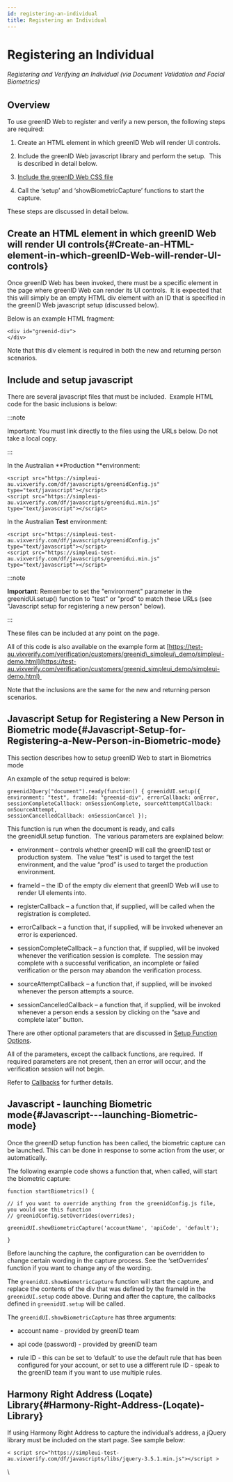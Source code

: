 ```yaml
---
id: registering-an-individual
title: Registering an Individual
---
```


# Registering an Individual

###### Registering and Verifying an Individual (via Document Validation and Facial Biometrics)

## **Overview**

To use greenID Web to register and verify a new person, the following steps are required:

1. Create an HTML element in which greenID Web will render UI controls.

2. Include the greenID Web javascript library and perform the setup.  This is described in detail below.

3. [Include the greenID Web CSS file](http://vixverify.atlassian.net/wiki/spaces/GREEN/pages/8880252/CSS+Styling)

4. Call the ‘setup’ and ‘showBiometricCapture’ functions to start the capture.

These steps are discussed in detail below. 

## **Create an HTML element in which greenID Web will render UI controls**{#Create-an-HTML-element-in-which-greenID-Web-will-render-UI-controls}

Once greenID Web has been invoked, there must be a specific element in the page where greenID Web can render its UI controls.  It is expected that this will simply be an empty HTML div element with an ID that is specified in the greenID Web javascript setup (discussed below).

Below is an example HTML fragment:

```
<div id="greenid-div"> 
</div>
```

Note that this div element is required in both the new and returning person scenarios.

## **Include and setup javascript**

There are several javascript files that must be included.  Example HTML code for the basic inclusions is below:

:::note

Important: You must link directly to the files using the URLs below. Do not take a local copy.

:::

In the Australian **Production **environment: 

```
<script src="https://simpleui-au.vixverify.com/df/javascripts/greenidConfig.js" type="text/javascript"></script> 
<script src="https://simpleui-au.vixverify.com/df/javascripts/greenidui.min.js" type="text/javascript"></script>
```

In the Australian **Test** environment:

```
<script src="https://simpleui-test-au.vixverify.com/df/javascripts/greenidConfig.js" type="text/javascript"></script> 
<script src="https://simpleui-test-au.vixverify.com/df/javascripts/greenidui.min.js" type="text/javascript"></script>
```

:::note

**Important**: Remember to set the "environment" parameter in the greenidUi.setup() function to "test" or "prod" to match these URLs (see "Javascript setup for registering a new person" below).

:::

These files can be included at any point on the page.

All of this code is also available on the example form at [https://test-au.vixverify.com/verification/customers/greenid\_simpleui\_demo/simpleui-demo.html](https://test-au.vixverify.com/verification/customers/greenid_simpleui_demo/simpleui-demo.html) 

Note that the inclusions are the same for the new and returning person scenarios.

## **Javascript Setup for Registering a New Person in Biometric mode**{#Javascript-Setup-for-Registering-a-New-Person-in-Biometric-mode}

This section describes how to setup greenID Web to start in Biometrics mode

An example of the setup required is below:

```
greenidJQuery("document").ready(function() { greenidUI.setup({ environment: "test", frameId: "greenid-div", errorCallback: onError, 
sessionCompleteCallback: onSessionComplete, sourceAttemptCallback: onSourceAttempt, 
sessionCancelledCallback: onSessionCancel });
```

This function is run when the document is ready, and calls the greenidUI.setup function.  The various parameters are explained below:

- environment – controls whether greenID will call the greenID test or production system.  The value “test” is used to target the test environment, and the value “prod” is used to target the production environment.

- frameId – the ID of the empty div element that greenID Web will use to render UI elements into.

- registerCallback – a function that, if supplied, will be called when the registration is completed.

- errorCallback – a function that, if supplied, will be invoked whenever an error is experienced.

- sessionCompleteCallback – a function that, if supplied, will be invoked whenever the verification session is complete.  The session may complete with a successful verification, an incomplete or failed verification or the person may abandon the verification process.

- sourceAttemptCallback – a function that, if supplied, will be invoked whenever the person attempts a source.

- sessionCancelledCallback – a function that, if supplied, will be invoked whenever a person ends a session by clicking on the “save and complete later” button.

There are other optional parameters that are discussed in [Setup Function Options](http://vixverify.atlassian.net/wiki/spaces/GREEN/pages/359040410/Setup+Function+Options).

All of the parameters, except the callback functions, are required.  If required parameters are not present, then an error will occur, and the verification session will not begin.

Refer to [Callbacks](http://vixverify.atlassian.net/wiki/spaces/GREEN/pages/359204260/Callbacks) for further details. 

## **Javascript - launching Biometric mode**{#Javascript---launching-Biometric-mode}

Once the greenID setup function has been called, the biometric capture can be launched. This can be done in response to some action from the user, or automatically.

The following example code shows a function that, when called, will start the biometric capture:

```
function startBiometrics() { 

// if you want to override anything from the greenidConfig.js file, you would use this function 
// greenidConfig.setOverrides(overrides); 

greenidUI.showBiometricCapture('accountName', 'apiCode', 'default'); 

}
```

Before launching the capture, the configuration can be overridden to change certain wording in the capture process. See the ‘setOverrides’ function if you want to change any of the wording.

The `greenidUI.showBiometricCapture` function will start the capture, and replace the contents of the div that was defined by the frameId in the `greenidUI.setup` code above. During and after the capture, the callbacks defined in `greenidUI.setup` will be called.

The `greenidUI.showBiometricCapture` has three arguments:

- account name - provided by greenID team

- api code (password) - provided by greenID team

- rule ID - this can be set to ‘default’ to use the default rule that has been configured for your account, or set to use a different rule ID - speak to the greenID team if you want to use multiple rules.

## **Harmony Right Address (Loqate) Library**{#Harmony-Right-Address-(Loqate)-Library}

If using Harmony Right Address to capture the individual’s address, a jQuery library must be included on the start page. See sample below:

```
< script src="https://simpleui-test-au.vixverify.com/df/javascripts/libs/jquery-3.5.1.min.js"></script > 
```

\
